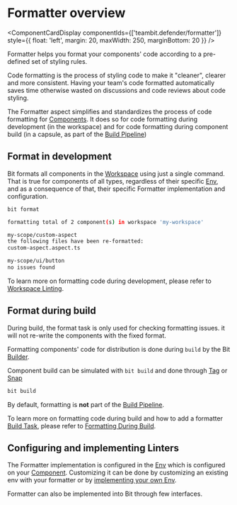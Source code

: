 
# Formatter overview

<ComponentCardDisplay
  componentIds={['teambit.defender/formatter']}
  style={{ float: 'left', margin: 20, maxWidth: 250, marginBottom: 20 }}
/>

Formatter helps you format your components' code according to a pre-defined set of styling rules.

Code formatting is the process of styling code to make it "cleaner", clearer and more consistent. Having your team's code formatted automatically saves time otherwise wasted on discussions and code reviews about code styling.

The Formatter aspect simplifies and standardizes the process of code formatting for [Components](/components/component-overview). It does so for code formatting during development (in the workspace) and for code formatting during component build (in a capsule, as part of the [Build Pipeline](/dev-services-overview/builder/build-pipelines))

## Format in development

Bit formats all components in the [Workspace](/workspace/workspace-overview) using just a single command. That is true for components of all types, regardless of their specific [Env](/envs/envs-overview), and as a consequence of that, their specific Formatter implementation <!--TODO [Formatter implementation](#)  -->and configuration.

```bash
bit format

formatting total of 2 component(s) in workspace 'my-workspace'

my-scope/custom-aspect
the following files have been re-formatted:
custom-aspect.aspect.ts

my-scope/ui/button
no issues found
```

To learn more on formatting code during development, please refer to [Workspace Linting](/linter/workspace-linting).

## Format during build

During build, the format task is only used for checking formatting issues. it will not re-write the components with the fixed format.

Formatting components' code for distribution is done during `build` by the Bit [Builder](/builder/overview).

Component build can be simulated with `bit build` and done through [Tag](/components/tags) or [Snap](/components/snaps)

```bash
bit build
```

By default, formatting is **not** part of the [Build Pipeline](/dev-services-overview/builder/build-pipelines).

To learn more on formatting code during build and how to add a formatter [Build Task](/builder/overview#build-task), please refer to [Formatting During Build](/formatter/overview#format-during-build).

## Configuring and implementing Linters

The Formatter implementation <!-- TODO [Formatter implementation](/) --> is configured in the [Env](/envs/envs-overview) which is configured on your [Component](/components/component-overview). Customizing it can be done by customizing an existing env with your formatter <!--TODO [customizing an existing env with your formatter]() --> or by [implementing your own Env](/envs/customizing-env).

Formatter can also be implemented into Bit through few interfaces. <!--TODO For more information on implementing your own linter please refer to [Implement a Formatter](/). -->
